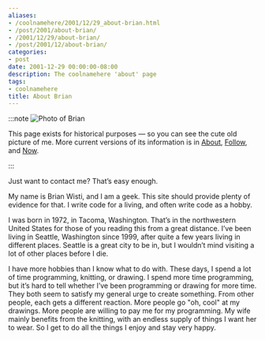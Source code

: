 ```yaml
---
aliases:
- /coolnamehere/2001/12/29_about-brian.html
- /post/2001/about-brian/
- /2001/12/29/about-brian/
- /post/2001/12/about-brian/
categories:
- post
date: 2001-12-29 00:00:00-08:00
description: The coolnamehere 'about' page
tags:
- coolnamehere
title: About Brian
---
```


:::note
![Photo of Brian](@img/2001/brian-greenlake.jpg)

This page exists for historical purposes — so you can see the cute old
picture of me. More current versions of its information is in
[About](/about/), [Follow](/follow/), and [Now](/now/).

:::

Just want to contact me? That’s easy enough.

My name is Brian Wisti, and I am a geek. This site should provide plenty
of evidence for that. I write code for a living, and often write code as
a hobby.

I was born in 1972, in Tacoma, Washington. That’s in the northwestern
United States for those of you reading this from a great distance. I’ve
been living in Seattle, Washington since 1999, after quite a few years
living in different places. Seattle is a great city to be in, but I
wouldn’t mind visiting a lot of other places before I die.

I have more hobbies than I know what to do with. These days, I spend a
lot of time programming, knitting, or drawing. I spend more time
programming, but it’s hard to tell whether I’ve been programming or
drawing for more time. They both seem to satisfy my general urge to
create something. From other people, each gets a different reaction.
More people go "oh, cool" at my drawings. More people are willing to pay
me for my programming. My wife mainly benefits from the knitting, with
an endless supply of things I want her to wear. So I get to do all the
things I enjoy and stay very happy.
